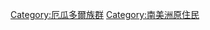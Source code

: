 {{Commons category|Indigenous peoples of Ecuador}}

[[Category:厄瓜多爾族群|Category:厄瓜多爾族群]]
[[Category:南美洲原住民|Category:南美洲原住民]]